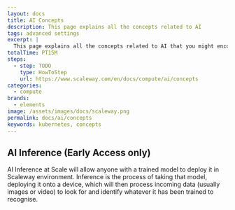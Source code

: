 ```yaml
---
layout: docs
title: AI Concepts
description: This page explains all the concepts related to AI
tags: advanced settings
excerpt: |
  This page explains all the concepts related to AI that you might encounter while using Scaleway products and ressources.
totalTime: PT15M
steps:
  - step: TODO
    type: HowToStep
    url: https://www.scaleway.com/en/docs/compute/ai/concepts
categories:
  - compute
brands:
  - elements
image: /assets/images/docs/scaleway.png
permalink: docs/ai/concepts
keywords: kubernetes, concepts
---
```


<Concept opened>

## AI Inference (Early Access only) 

AI Inference at Scale will allow anyone with a trained model to deploy it in Scaleway environment. Inference is the process of taking that model, deploying it onto a device, which will then process incoming data (usually images or video) to look for and identify whatever it has been trained to recognise.

</Concept>